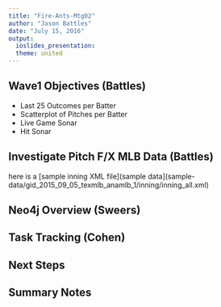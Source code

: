 ```yaml
---
title: "Fire-Ants-Mtg02"
author: "Jason Battles"
date: "July 15, 2016"
output: 
  ioslides_presentation:
  theme: united
---
```


## Wave1 Objectives (Battles)
- Last 25 Outcomes per Batter
- Scatterplot of Pitches per Batter
- Live Game Sonar
- Hit Sonar

## Investigate Pitch F/X MLB Data (Battles)

here is a [sample inning XML file](sample data](sample-data/gid_2015_09_05_texmlb_anamlb_1/inning/inning_all.xml)

## Neo4j Overview (Sweers)


## Task Tracking (Cohen)


## Next Steps


## Summary Notes


